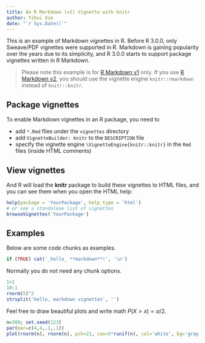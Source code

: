 ```yaml
---
title: An R Markdown (v1) Vignette with knitr
author: Yihui Xie
date: "`r Sys.Date()`"
---
```


<!--
%\VignetteEngine{knitr::knitr_notangle}
%\VignetteIndexEntry{An R Markdown Vignette with knitr}
-->

This is an example of Markdown vignettes in R. Before R 3.0.0, only Sweave/PDF vignettes were supported in R. Markdown is gaining popularity over the years due to its simplicity, and R 3.0.0 starts to support package vignettes written in R Markdown.

> Please note this example is for [R Markdown v1](https://cran.r-project.org/package=markdown) only. If you use [R Markdown v2](https://rmarkdown.rstudio.com), you should use the vignette engine `knitr::rmarkdown` instead of `knitr::knitr`.

## Package vignettes

To enable Markdown vignettes in an R package, you need to

- add `*.Rmd` files under the `vignettes` directory
- add `VignetteBuilder: knitr` to the `DESCRIPTION` file
- specify the vignette engine `\VignetteEngine{knitr::knitr}` in the `Rmd` files (inside HTML comments)

## View vignettes

And R will load the **knitr** package to build these vignettes to HTML files, and you can see them when you open the HTML help:

```r
help(package = 'YourPackage', help_type = 'html')
# or see a standalone list of vignettes
browseVignettes('YourPackage')
```

## Examples

Below are some code chunks as examples.

```r
if (TRUE) cat('_hello_ **markdown**!', '\n')
```

Normally you do not need any chunk options.

```r
1+1
10:1
rnorm(5)^2
strsplit('hello, markdown vignettes', '')
```

Feel free to draw beautiful plots and write math $P(X>x)=\alpha/2$.

```r
n=300; set.seed(123)
par(mar=c(4,4,.1,.1))
plot(rnorm(n), rnorm(n), pch=21, cex=5*runif(n), col='white', bg='gray')
```

